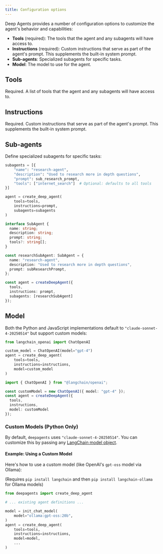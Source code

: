 ```yaml
---
title: Configuration options
---
```


Deep Agents provides a number of configuration options to customize the agent's behavior and capabilities:

- **Tools** (required): The tools that the agent and any subagents will have access to.
- **Instructions** (required): Custom instructions that serve as part of the agent's prompt. This supplements the built-in system prompt.
- **Sub-agents**: Specialized subagents for specific tasks.
- **Model**: The model to use for the agent.

## Tools

Required. A list of tools that the agent and any subagents will have access to.

## Instructions

Required. Custom instructions that serve as part of the agent's prompt. This supplements the built-in system prompt.

## Sub-agents

Define specialized subagents for specific tasks:

<CodeGroup>

```python Python
subagents = [{
    "name": "research-agent",
    "description": "Used to research more in depth questions",
    "prompt": sub_research_prompt,
    "tools": ["internet_search"]  # Optional: defaults to all tools
}]

agent = create_deep_agent(
    tools=tools,
    instructions=prompt,
    subagents=subagents
)
```

```typescript JavaScript
interface SubAgent {
  name: string;
  description: string;
  prompt: string;
  tools?: string[];
}

const researchSubAgent: SubAgent = {
  name: "research-agent", 
  description: "Used to research more in depth questions",
  prompt: subResearchPrompt,
};

const agent = createDeepAgent({
  tools,
  instructions: prompt,
  subagents: [researchSubAgent]
});
```

</CodeGroup>

## Model

Both the Python and JavaScript implementations default to `"claude-sonnet-4-20250514"` but support custom models:

<CodeGroup>

```python Python
from langchain_openai import ChatOpenAI

custom_model = ChatOpenAI(model="gpt-4")
agent = create_deep_agent(
    tools=tools,
    instructions=instructions,
    model=custom_model
)
```

```typescript JavaScript
import { ChatOpenAI } from "@langchain/openai";

const customModel = new ChatOpenAI({ model: "gpt-4" });
const agent = createDeepAgent({
  tools,
  instructions,
  model: customModel
});
```

</CodeGroup>

### Custom Models (Python Only)

By default, `deepagents` uses `"claude-sonnet-4-20250514"`. You can customize this by passing any [LangChain model object](https://python.langchain.com/docs/integrations/chat/).

#### Example: Using a Custom Model

Here's how to use a custom model (like OpenAI's `gpt-oss` model via Ollama):

(Requires `pip install langchain` and then `pip install langchain-ollama` for Ollama models)

```python
from deepagents import create_deep_agent

# ... existing agent definitions ...

model = init_chat_model(
    model="ollama:gpt-oss:20b",  
)
agent = create_deep_agent(
    tools=tools,
    instructions=instructions,
    model=model,
    ...
)
```